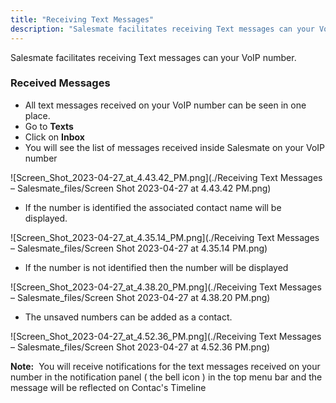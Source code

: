 ```yaml
---
title: "Receiving Text Messages"
description: "Salesmate facilitates receiving Text messages can your VoIP number...."
---
```


Salesmate facilitates receiving Text messages can your VoIP number.

### Received Messages

*   All text messages received on your VoIP number can be seen in one place.
*   Go to **Texts**
*   Click on **Inbox**
*   You will see the list of messages received inside Salesmate on your VoIP number

![Screen_Shot_2023-04-27_at_4.43.42_PM.png](./Receiving Text Messages – Salesmate_files/Screen Shot 2023-04-27 at 4.43.42 PM.png)

*   If the number is identified the associated contact name will be displayed.

![Screen_Shot_2023-04-27_at_4.35.14_PM.png](./Receiving Text Messages – Salesmate_files/Screen Shot 2023-04-27 at 4.35.14 PM.png)

*   If the number is not identified then the number will be displayed

![Screen_Shot_2023-04-27_at_4.38.20_PM.png](./Receiving Text Messages – Salesmate_files/Screen Shot 2023-04-27 at 4.38.20 PM.png)

*   The unsaved numbers can be added as a contact.

![Screen_Shot_2023-04-27_at_4.52.36_PM.png](./Receiving Text Messages – Salesmate_files/Screen Shot 2023-04-27 at 4.52.36 PM.png)

<Note>


**Note:**  You will receive notifications for the text messages received on your number in the notification panel ( the bell icon ) in the top menu bar and the message will be reflected on Contac's Timeline


</Note>